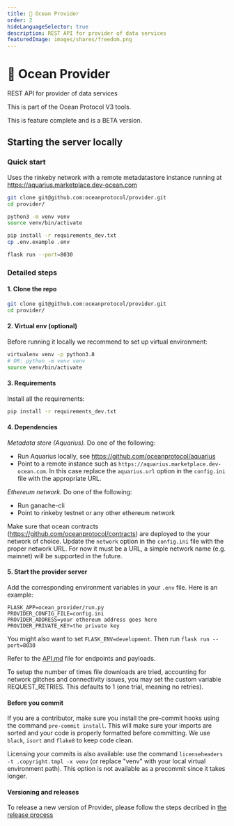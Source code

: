 ```yaml
---
title: 🦄 Ocean Provider
order: 2
hideLanguageSelector: true
description: REST API for provider of data services
featuredImage: images/shares/freedom.png
---
```



# 🦄 Ocean Provider
REST API for provider of data services

This is part of the Ocean Protocol V3 tools.

This is feature complete and is a BETA version.

## Starting the server locally

### Quick start
Uses the rinkeby network with a remote metadatastore instance running at https://aquarius.marketplace.dev-ocean.com

```bash
git clone git@github.com:oceanprotocol/provider.git
cd provider/

python3 -m venv venv
source venv/bin/activate

pip install -r requirements_dev.txt
cp .env.example .env

flask run --port=8030

```

### Detailed steps

#### 1. Clone the repo
```bash
git clone git@github.com:oceanprotocol/provider.git
cd provider/
```

#### 2. Virtual env (optional)
Before running it locally we recommend to set up virtual environment:

```bash
virtualenv venv -p python3.8
# OR: python -m venv venv
source venv/bin/activate
```

#### 3. Requirements

Install all the requirements:

```bash
pip install -r requirements_dev.txt
```

#### 4. Dependencies

*Metadata store (Aquarius).* Do one of the following:
* Run Aquarius locally, see https://github.com/oceanprotocol/aquarius
* Point to a remote instance such as `https://aquarius.marketplace.dev-ocean.com`.
In this case replace the `aquarius.url` option in the `config.ini` file with the appropriate URL.


*Ethereum network.* Do one of the following:
* Run ganache-cli
* Point to rinkeby testnet or any other ethereum network

Make sure that ocean contracts (https://github.com/oceanprotocol/contracts) are deployed to the your network of choice.
Update the `network` option in the `config.ini` file with the proper network URL. For now it must be a URL, a simple network name (e.g. mainnet) will be supported in the future.

#### 5. Start the provider server
Add the corresponding environment variables in your `.env` file. Here is an example:

```
FLASK_APP=ocean_provider/run.py
PROVIDER_CONFIG_FILE=config.ini
PROVIDER_ADDRESS=your ethereum address goes here
PROVIDER_PRIVATE_KEY=the private key
```

You might also want to set `FLASK_ENV=development`. Then run ```flask run --port=8030```

Refer to the [API.md](API.md) file for endpoints and payloads.

To setup the number of times file downloads are tried, accounting for network glitches and connectivity issues, you may set the custom variable REQUEST_RETRIES. This defaults to 1 (one trial, meaning no retries).

#### Before you commit
If you are a contributor, make sure you install the pre-commit hooks using the command `pre-commit install`. This will make sure your imports are sorted and your code is properly formatted before committing. We use `black`, `isort` and `flake8` to keep code clean.

Licensing your commits is also available: use the command `licenseheaders -t .copyright.tmpl -x venv` (or replace "venv" with your local virtual environment path). This option is not available as a precommit since it takes longer.

#### Versioning and releases
To release a new version of Provider, please follow the steps decribed in [the release process](release-process.md)